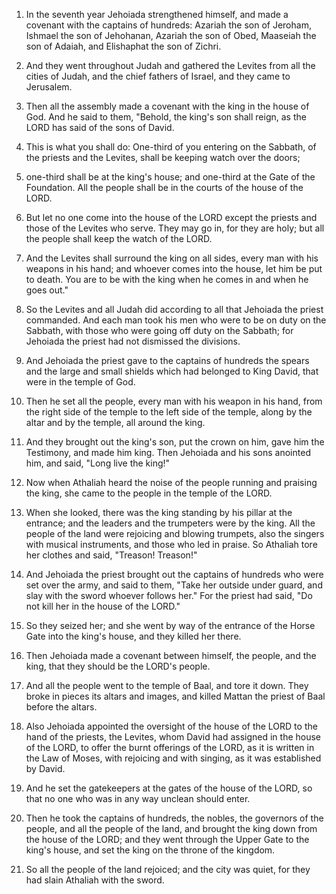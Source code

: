 
1. In the seventh year Jehoiada strengthened himself, and made a covenant with the captains of hundreds: Azariah the son of Jeroham, Ishmael the son of Jehohanan, Azariah the son of Obed, Maaseiah the son of Adaiah, and Elishaphat the son of Zichri.

2. And they went throughout Judah and gathered the Levites from all the cities of Judah, and the chief fathers of Israel, and they came to Jerusalem.

3. Then all the assembly made a covenant with the king in the house of God. And he said to them, "Behold, the king's son shall reign, as the LORD has said of the sons of David.

4. This is what you shall do: One-third of you entering on the Sabbath, of the priests and the Levites, shall be keeping watch over the doors;

5. one-third shall be at the king's house; and one-third at the Gate of the Foundation. All the people shall be in the courts of the house of the LORD.

6. But let no one come into the house of the LORD except the priests and those of the Levites who serve. They may go in, for they are holy; but all the people shall keep the watch of the LORD.

7. And the Levites shall surround the king on all sides, every man with his weapons in his hand; and whoever comes into the house, let him be put to death. You are to be with the king when he comes in and when he goes out."

8. So the Levites and all Judah did according to all that Jehoiada the priest commanded. And each man took his men who were to be on duty on the Sabbath, with those who were going off duty on the Sabbath; for Jehoiada the priest had not dismissed the divisions.

9. And Jehoiada the priest gave to the captains of hundreds the spears and the large and small shields which had belonged to King David, that were in the temple of God.

10. Then he set all the people, every man with his weapon in his hand, from the right side of the temple to the left side of the temple, along by the altar and by the temple, all around the king.

11. And they brought out the king's son, put the crown on him, gave him the Testimony, and made him king. Then Jehoiada and his sons anointed him, and said, "Long live the king!"

12. Now when Athaliah heard the noise of the people running and praising the king, she came to the people in the temple of the LORD.

13. When she looked, there was the king standing by his pillar at the entrance; and the leaders and the trumpeters were by the king. All the people of the land were rejoicing and blowing trumpets, also the singers with musical instruments, and those who led in praise. So Athaliah tore her clothes and said, "Treason! Treason!"

14. And Jehoiada the priest brought out the captains of hundreds who were set over the army, and said to them, "Take her outside under guard, and slay with the sword whoever follows her." For the priest had said, "Do not kill her in the house of the LORD."

15. So they seized her; and she went by way of the entrance of the Horse Gate into the king's house, and they killed her there.

16. Then Jehoiada made a covenant between himself, the people, and the king, that they should be the LORD's people.

17. And all the people went to the temple of Baal, and tore it down. They broke in pieces its altars and images, and killed Mattan the priest of Baal before the altars.

18. Also Jehoiada appointed the oversight of the house of the LORD to the hand of the priests, the Levites, whom David had assigned in the house of the LORD, to offer the burnt offerings of the LORD, as it is written in the Law of Moses, with rejoicing and with singing, as it was established by David.

19. And he set the gatekeepers at the gates of the house of the LORD, so that no one who was in any way unclean should enter.

20. Then he took the captains of hundreds, the nobles, the governors of the people, and all the people of the land, and brought the king down from the house of the LORD; and they went through the Upper Gate to the king's house, and set the king on the throne of the kingdom.

21. So all the people of the land rejoiced; and the city was quiet, for they had slain Athaliah with the sword.


